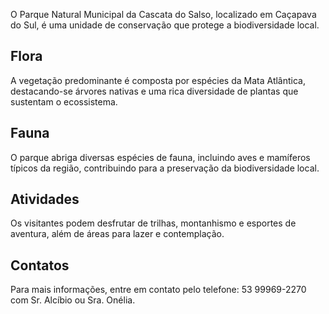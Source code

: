 O Parque Natural Municipal da Cascata do Salso, localizado em Caçapava do Sul, é uma unidade de conservação que protege a biodiversidade local.

## Flora

A vegetação predominante é composta por espécies da Mata Atlântica, destacando-se árvores nativas e uma rica diversidade de plantas que sustentam o ecossistema.

## Fauna

O parque abriga diversas espécies de fauna, incluindo aves e mamíferos típicos da região, contribuindo para a preservação da biodiversidade local.

## Atividades

Os visitantes podem desfrutar de trilhas, montanhismo e esportes de aventura, além de áreas para lazer e contemplação.

## Contatos

Para mais informações, entre em contato pelo telefone: 53 99969-2270 com Sr. Alcíbio ou Sra. Onélia.